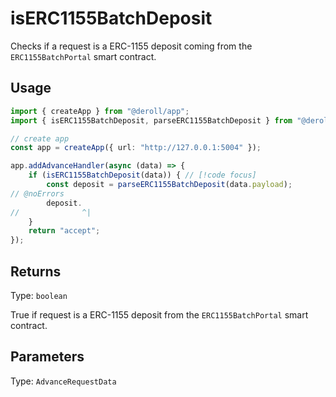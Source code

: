 # isERC1155BatchDeposit

Checks if a request is a ERC-1155 deposit coming from the `ERC1155BatchPortal` smart contract.

## Usage

```ts twoslash
import { createApp } from "@deroll/app";
import { isERC1155BatchDeposit, parseERC1155BatchDeposit } from "@deroll/wallet";

// create app
const app = createApp({ url: "http://127.0.0.1:5004" });

app.addAdvanceHandler(async (data) => {
    if (isERC1155BatchDeposit(data)) { // [!code focus]
        const deposit = parseERC1155BatchDeposit(data.payload);
// @noErrors
        deposit.
//              ^|
    }
    return "accept";
});
```

## Returns

Type: `boolean`

True if request is a ERC-1155 deposit from the `ERC1155BatchPortal` smart contract.

## Parameters

Type: `AdvanceRequestData`
